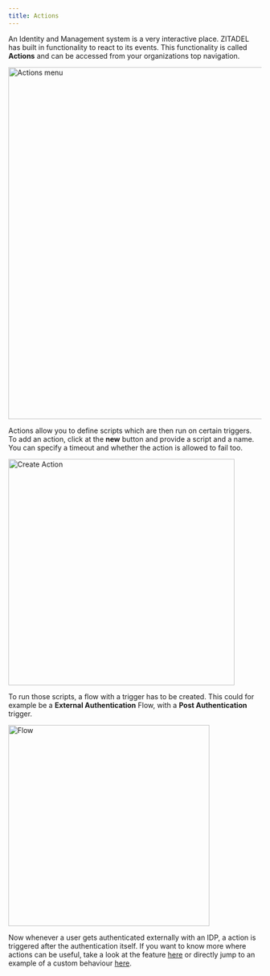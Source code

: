 ```yaml
---
title: Actions
---
```


An Identity and Management system is a very interactive place. ZITADEL has built in functionality to react to its events. This functionality is called **Actions** and can be accessed from your organizations top navigation.

<img
  src="/img/guides/console/actionsmenu.png"
  width="700px"
  alt="Actions menu"
/>

Actions allow you to define scripts which are then run on certain triggers.
To add an action, click at the **new** button and provide a script and a name.
You can specify a timeout and whether the action is allowed to fail too.

<img src="/img/guides/console/action.png" alt="Create Action" width="450px" />

To run those scripts, a flow with a trigger has to be created.
This could for example be a **External Authentication** Flow, with a **Post Authentication** trigger.

<img src="/img/guides/console/flow.png" alt="Flow" width="400px" />

Now whenever a user gets authenticated externally with an IDP, a action is triggered after the authentication itself.
If you want to know more where actions can be useful, take a look at the feature [here](/docs/concepts/features/actions) or directly jump to an example of a custom behaviour [here](/docs/guides/manage/customize/behavior).
